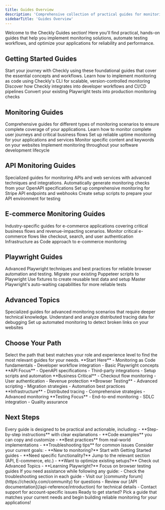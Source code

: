 ```yaml
---
title: Guides Overview
description: 'Comprehensive collection of practical guides for monitoring, testing, and automation with Checkly'
sidebarTitle: 'Guides Overview'
---
```


<Callout type="info" emoji="📚">
Welcome to the Checkly Guides section! Here you'll find practical, hands-on guides that help you implement monitoring solutions, automate testing workflows, and optimize your applications for reliability and performance.
</Callout>

## Getting Started Guides

<Info>
Start your journey with Checkly using these foundational guides that cover the essential concepts and workflows.
</Info>

<CardGroup cols={3}>
<Card title="Monitoring as Code" icon="code" href="/guides/getting-started-with-monitoring-as-code">
Learn how to implement monitoring as code using Checkly's CLI for scalable, version-controlled monitoring
</Card>

<Card title="Developer Empowerment" icon="users" href="/guides/empowering-developers-with-checkly">
Discover how Checkly integrates into developer workflows and CI/CD pipelines
</Card>

<Card title="Playwright to Monitoring" icon="theater-masks" href="/guides/playwright-testing-to-monitoring">
Convert your existing Playwright tests into production monitoring checks
</Card>
</CardGroup>

## Monitoring Guides

<Tip>
Comprehensive guides for different types of monitoring scenarios to ensure complete coverage of your applications.
</Tip>

<CardGroup cols={2}>
<Card title="End-to-End Monitoring" icon="route" href="/guides/end-to-end-monitoring">
Learn how to monitor complete user journeys and critical business flows
</Card>

<Card title="Uptime Monitoring" icon="arrow-up" href="/guides/uptime-monitoring">
Set up reliable uptime monitoring for your applications and services
</Card>

<Card title="Keyword Monitoring" icon="magnifying-glass" href="/guides/keyword-monitoring">
Monitor specific content and keywords on your websites
</Card>

<Card title="SDLC Monitoring" icon="diagram-project" href="/guides/sdlc-monitoring">
Implement monitoring throughout your software development lifecycle
</Card>
</CardGroup>

## API Monitoring Guides

<Info>
Specialized guides for monitoring APIs and web services with advanced techniques and integrations.
</Info>

<CardGroup cols={3}>
<Card title="OpenAPI Monitoring" icon="file-code" href="/guides/monitoring-an-openapi-spec">
Automatically generate monitoring checks from your OpenAPI specifications
</Card>

<Card title="Stripe API Monitoring" icon="credit-card" href="/guides/monitoring-the-stripe-api">
Set up comprehensive monitoring for Stripe API endpoints and webhooks
</Card>

<Card title="API Setup Scripts" icon="gear" href="/guides/setup-scripts-for-apis">
Create setup scripts to prepare your API environment for testing
</Card>
</CardGroup>

## E-commerce Monitoring Guides

<Warning>
Industry-specific guides for e-commerce applications covering critical business flows and revenue-impacting scenarios.
</Warning>

<CardGroup cols={2}>
<Card title="Playwright E-commerce" icon="shopping-cart" href="/guides/monitoring-ecommerce-apps-using-playwright">
Monitor critical e-commerce flows like checkout, search, and user authentication
</Card>

<Card title="Terraform E-commerce" icon="cloud" href="/guides/monitoring-ecommerce-apps-using-terraform">
Infrastructure as Code approach to e-commerce monitoring
</Card>
</CardGroup>

## Playwright Guides

<Tip>
Advanced Playwright techniques and best practices for reliable browser automation and testing.
</Tip>

<CardGroup cols={3}>
<Card title="Puppeteer Migration" icon="arrow-right" href="/guides/moving-from-puppeteer-to-playwright">
Migrate your existing Puppeteer scripts to Playwright
</Card>

<Card title="Developer Fixtures" icon="flask" href="/guides/developer-fixtures">
Use fixtures to create reusable test data and setup
</Card>

<Card title="Auto-Waiting Methods" icon="clock" href="/guides/auto-waiting-methods">
Master Playwright's auto-waiting capabilities for more reliable tests
</Card>
</CardGroup>

## Advanced Topics

<Warning>
Specialized guides for advanced monitoring scenarios that require deeper technical knowledge.
</Warning>

<CardGroup cols={2}>
<Card title="Reading Traces" icon="chart-line" href="/guides/reading-traces">
Understand and analyze distributed tracing data for debugging
</Card>

<Card title="Broken Link Monitoring" icon="link-slash" href="/guides/how-to-monitor-broken-links">
Set up automated monitoring to detect broken links on your websites
</Card>
</CardGroup>

## Choose Your Path

<Note>
Select the path that best matches your role and experience level to find the most relevant guides for your needs.
</Note>

<CardGroup cols={3}>
<Card title="Beginners" icon="rocket" href="#getting-started-guides">
**Start Here**
- Monitoring as Code fundamentals
- Developer workflow integration
- Basic Playwright concepts
</Card>

<Card title="API Developers" icon="code" href="#api-monitoring-guides">
**API Focus**
- OpenAPI specifications
- Third-party integrations
- Setup scripts and automation
</Card>

<Card title="E-commerce Teams" icon="shopping-cart" href="#e-commerce-monitoring-guides">
**Business Critical**
- Checkout flow monitoring
- User authentication
- Revenue protection
</Card>

<Card title="Playwright Users" icon="theater-masks" href="#playwright-guides">
**Browser Testing**
- Advanced scripting
- Migration strategies  
- Automation best practices
</Card>

<Card title="DevOps Engineers" icon="server" href="#advanced-topics">
**Infrastructure**
- Distributed tracing
- Comprehensive strategies
- Advanced monitoring
</Card>

<Card title="Quality Assurance" icon="shield-check" href="#monitoring-guides">
**Testing Focus**
- End-to-end monitoring
- SDLC integration
- Quality assurance
</Card>
</CardGroup>

## Next Steps

<AccordionGroup>
<Accordion title="What's included in each guide">
Every guide is designed to be practical and actionable, including:
- **Step-by-step instructions** with clear explanations
- **Code examples** you can copy and customize
- **Best practices** from real-world implementations
- **Troubleshooting tips** for common issues
</Accordion>

<Accordion title="How to choose the right guide">
Consider your current goals:
- **New to monitoring?** Start with Getting Started guides
- **Need specific functionality?** Jump to the relevant section (API, E-commerce, etc.)
- **Want to optimize existing setups?** Check out Advanced Topics
- **Learning Playwright?** Focus on browser testing guides
</Accordion>

<Accordion title="Getting help and support">
If you need assistance while following any guide:
- Check the troubleshooting section in each guide
- Visit our [community forum](https://checkly.com/community) for questions
- Review our [API documentation](/api-reference/introduction) for technical details
- Contact support for account-specific issues
</Accordion>
</AccordionGroup>

<Callout type="success" emoji="🚀">
Ready to get started? Pick a guide that matches your current needs and begin building reliable monitoring for your applications!
</Callout> 